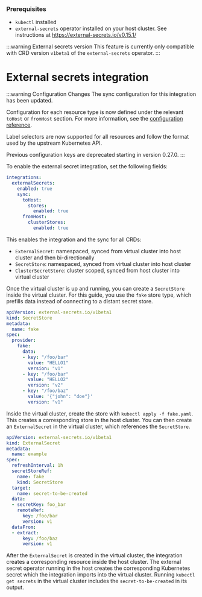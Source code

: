 
<ProAdmonition/>

### Prerequisites

- `kubectl` installed
- `external-secrets` operator installed on your host cluster. See instructions at https://external-secrets.io/v0.15.1/

:::warning External secrets version
This feature is currently only compatible with CRD version `v1beta1` of the `external-secrets` operator.
:::

# External secrets integration

:::warning Configuration Changes
The sync configuration for this integration has been updated.

Configuration for each resource type is now defined under the relevant `toHost` or `fromHost` section.
For more information, see the [configuration reference](#config-reference).

Label selectors are now supported for all resources and follow the format used by the upstream Kubernetes API.

Previous configuration keys are deprecated starting in version 0.27.0.
:::

To enable the external secret integration, set the following fields:

```yaml
integrations:
  externalSecrets:
    enabled: true
    sync:
      toHost:
        stores:
          enabled: true
      fromHost:
        clusterStores:
          enabled: true
```

This enables the integration and the sync for all CRDs:
- `ExternalSecret`: namespaced, synced from virtual cluster into host cluster and then bi-directionally
- `SecretStore`: namespaced, synced from virtual cluster into host cluster
- `ClusterSecretStore`: cluster scoped, synced from host cluster into virtual cluster

Once the virtual cluster is up and running, you can create a `SecretStore` inside the virtual cluster.
For this guide, you use the `fake` store type, which prefills data instead of connecting to a distant secret store.

```yaml
apiVersion: external-secrets.io/v1beta1
kind: SecretStore
metadata:
  name: fake
spec:
  provider:
    fake:
      data:
      - key: "/foo/bar"
        value: "HELLO1"
        version: "v1"
      - key: "/foo/bar"
        value: "HELLO2"
        version: "v2"
      - key: "/foo/baz"
        value: '{"john": "doe"}'
        version: "v1"
```

Inside the virtual cluster, create the store with `kubectl apply -f fake.yaml`.
This creates a corresponding store in the host cluster.
You can then create an `ExternalSecret` in the virtual cluster, which references the `SecretStore`.

```yaml
apiVersion: external-secrets.io/v1beta1
kind: ExternalSecret
metadata:
  name: example
spec:
  refreshInterval: 1h
  secretStoreRef:
    name: fake
    kind: SecretStore
  target:
    name: secret-to-be-created
  data:
  - secretKey: foo_bar
    remoteRef:
      key: /foo/bar
      version: v1
  dataFrom:
  - extract:
      key: /foo/baz
      version: v1
```

After the `ExternalSecret` is created in the virtual cluster, the integration creates a corresponding resource inside the host cluster.
The external secret operator running in the host creates the corresponding Kubernetes secret which the integration imports into the virtual cluster.
Running `kubectl get secrets` in the virtual cluster includes the `secret-to-be-created` in its output.
